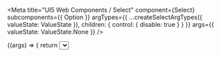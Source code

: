 
<Meta
  title="UI5 Web Components / Select"
  component={Select}
  subcomponents={{ Option }}
  argTypes={{
    ...createSelectArgTypes({ valueState: ValueState }),
    children: { control: { disable: true } }
  }}
  args={{
    valueState: ValueState.None
  }}
/>

<DocsHeader />

<Canvas>
  <Story name="Default">
    {(args) => {
      return <Select {...args} />;
    }}
  </Story>
</Canvas>

<ArgsTable story="." />
<div style={{fontFamily:'var(--sapFontFamily)', fontSize:'var(--sapFontSize)', color:'var(--sapTextColor)'}}>
<h3>Keyboard Handling</h3>
The <code>Select</code> provides advanced keyboard handling. If the <code>Select</code> is focused, you can open or
close the drop-down by pressing <code>F4</code>, <code>ALT+UP</code> or <code>ALT+DOWN</code> keys. Once the drop-down
is opened, you can use the <code>UP</code> and <code>DOWN</code> arrow keys to navigate through the available options
and select one by pressing the <code>Space</code> or <code>Enter</code> keys. <br />
</div>